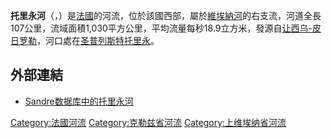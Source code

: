 {{noteTA
|G1=法国地名
|G2=单位
}}
{{Infobox river
 | name              = 托里永河
 | native_name       = Taurion
 | image             = Pont senoueix vgen.jpg
 | image_caption     = 
 | source1_location  = {{flag|Limousin}}
 | mouth_location    = [[維埃納河|維埃納河]]
 | mouth_coordinates = {{coord|45|53|3|N|1|23|40|E|name=Vienne-Taurion|display=inline,title}}
 | progression       = {{RVienne}}
 | subdivision_type1 = [[世界政區索引|国家]]
 | subdivision_name1 = {{FR}}
 | length            = {{convert|107.5|km|mi|abbr=on}}
 | source1_elevation = {{convert|785|m|ft|abbr=on}}
 | mouth_elevation   = {{convert|232|m|ft|abbr=on}}
 | discharge1_avg    = {{convert|18.9|m3/s|cuft/s|abbr=on}}，[[圣普列斯特托里永|圣普列斯特托里永]]处
 | basin_size        = {{convert|1,030|km2|sqmi|abbr=on}}
}}
'''托里永河'''（{{lang-fr|Taurion}}，{{IPA-fr|toʁjɔ̃}}）是[[法國|法國]]的河流，位於該國西部，屬於[[維埃納河|維埃納河]]的右支流，河道全長107公里，流域面積1,030平方公里，平均流量每秒18.9立方米，發源自[[让西乌-皮日罗勒|让西乌-皮日罗勒]]，河口處在[[圣普列斯特托里永|圣普列斯特托里永]]。

==外部連結==
*[http://sandre.eaufrance.fr/app/chainage/courdo/htm/L0--015-.php?cg=L0--015- Sandre数据库中的托里永河]

{{France-geo-stub}}
[[Category:法國河流|Category:法國河流]]
[[Category:克勒兹省河流|Category:克勒兹省河流]]
[[Category:上维埃纳省河流|Category:上维埃纳省河流]]